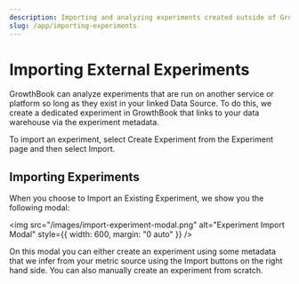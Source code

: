 ```yaml
---
description: Importing and analyzing experiments created outside of GrowthBook
slug: /app/importing-experiments
---
```


# Importing External Experiments

GrowthBook can analyze experiments that are run on another service or platform so long as they exist in your linked Data Source. To do this, we create a dedicated experiment in GrowthBook that links to your data warehouse via the experiment metadata.

To import an experiment, select Create Experiment from the Experiment page and then select Import.

## Importing Experiments

When you choose to Import an Existing Experiment, we show you the following modal:

<img
  src="/images/import-experiment-modal.png"
  alt="Experiment Import Modal"
  style={{ width: 600, margin: "0 auto" }}
/>

On this modal you can either create an experiment using some metadata that we infer from your metric source using the Import buttons on the right hand side.
You can also manually create an experiment from scratch.
